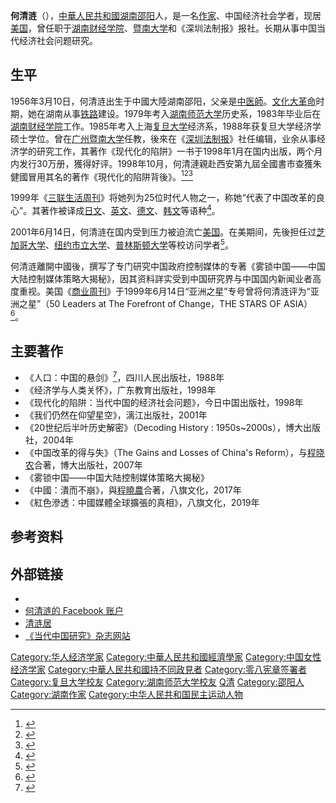 {{Infobox person
| 姓名        = 何清涟<br/> He Qinglian
| image = He Qinglian.jpg
| 出生日期    = {{Birth date and age|1956|3|10}} 
| 出生地      = {{CHNML}}[[湖南|湖南]][[邵阳|邵阳]]
| 国籍        = {{PRC}}
| 籍贯        = [[湖南|湖南]]
| 居住地     = {{CHNML}}(1956年－2001年6月14日)<br/>{{USA}}(2001年6月14日－)
| 教育程度    = [[经济学|经济学]]硕士
| 母校        = [[湖南师范大学|湖南师范大学]]、[[复旦大学|复旦大学]]
| 职业        =作家
| 配偶     = [[程晓农|程晓农]]
| 子女      = 
| 政党        = [[無黨籍|無黨籍]]
| 宗教信仰    = 
| 知名原因       = 
}}
'''何清涟'''（{{bd|1956年|3月10日|catIdx=H何}}），[[中華人民共和國|中華人民共和國]][[湖南|湖南]][[邵阳|邵阳]]人，是一名[[作家|作家]]、中国经济社会学者，现居[[美国|美国]]，曾任职于[[湖南财经学院|湖南财经学院]]、[[暨南大学|暨南大学]]和《深圳法制报》报社。长期从事中国当代经济社会问题研究。

== 生平 ==
1956年3月10日，何清涟出生于中國大陸湖南邵阳，父亲是[[中医|中医師]]。[[文化大革命|文化大革命]]时期，她在湖南从事[[铁路|铁路]]建设。1979年考入[[湖南师范大学|湖南师范大学]]历史系，1983年毕业后在[[湖南财经学院|湖南财经学院]]工作。1985年考入上海[[复旦大学|复旦大学]]经济系，1988年获复旦大学经济学硕士学位。曾在[[广州|广州]][[暨南大学|暨南大学]]任教，後來在《[[深圳法制报|深圳法制报]]》社任编辑，业余从事经济学的研究工作，其著作《现代化的陷阱》一书于1998年1月在国内出版，两个月内发行30万册，獲得好评。1998年10月，何清漣親赴西安第九屆全國書市查獲朱健國冒用其名的著作《現代化的陷阱背後》。<ref>{{cite news | url=https://www.washingtonpost.com/archive/lifestyle/1998/10/20/in-china-the-pitfalls-of-a-bestseller/5e7d8302-992a-4540-96dc-da3cf1de8257/?utm_term=.52575d50d032 | title=''IN CHINA, THE PITFALLS OF A BESTSELLER'' | author=John Pomfret | date=1998-10-20 | newspaper=《[[華盛頓郵報|華盛頓郵報]]》 | language=en | accessdate=2018-10-07 | archive-date=2019-06-06 | archive-url=https://web.archive.org/web/20190606171516/https://www.washingtonpost.com/archive/lifestyle/1998/10/20/in-china-the-pitfalls-of-a-bestseller/5e7d8302-992a-4540-96dc-da3cf1de8257/?utm_term=.52575d50d032 | dead-url=no }}</ref><ref>{{Cite magazine | url=http://heqinglian.net/2001/09/10/%E6%88%91%E4%BB%AC%E4%BB%8D%E7%84%B6%E5%9C%A8%E4%BB%B0%E6%9C%9B%E6%98%9F%E7%A9%BA-%E4%B8%96%E7%BA%AA%E4%B9%8B%E4%BA%A4%E7%9A%84%E5%9B%9E%E6%9C%9B-0-00-00-0-00-0-00-0-0-00-0-53/ | title=魯迅《藥》之新解——人血饅頭的另一種吃法 | magazine=《書屋》雜誌 | date=2001年 | access-date=2018-10-07 | archive-date=2019-07-30 | archive-url=https://web.archive.org/web/20190730192356/http://heqinglian.net/2001/09/10/%E6%88%91%E4%BB%AC%E4%BB%8D%E7%84%B6%E5%9C%A8%E4%BB%B0%E6%9C%9B%E6%98%9F%E7%A9%BA-%E4%B8%96%E7%BA%AA%E4%B9%8B%E4%BA%A4%E7%9A%84%E5%9B%9E%E6%9C%9B-0-00-00-0-00-0-00-0-0-00-0-53/ | dead-url=no }}</ref><ref>{{cite web | url=http://www.xys.org/xys/ebooks/literature/essays/Heqinglian.txt | title=關於朱健國文章所涉事實的幾點說明 | author=何清漣 | accessdate=2018-10-07 | archive-date=2020-06-06 | archive-url=https://web.archive.org/web/20200606055100/http://www.xys.org/xys/ebooks/literature/essays/Heqinglian.txt | dead-url=no }}</ref>

1999年《[[三联生活周刊|三联生活周刊]]》将她列为25位时代人物之一，称她“代表了中国改革的良心”。其著作被译成[[日文|日文]]、[[英文|英文]]、[[德文|德文]]、[[韩文|韩文]]等语种<ref name="賴冠穎012">{{cite web|title=《紅色滲透》（下）：中共影響海外媒體的 4 大方式，與台灣的反擊|url=https://crossing.cw.com.tw/blogTopic.action?id=922&nid=11517|accessdate=2019-10-09|date=2019-03-28|website=換日線|archive-url=https://web.archive.org/web/20191011021701/https://crossing.cw.com.tw/blogTopic.action?id=922&nid=11517|archive-date=2019-10-11|dead-url=no}}</ref>。

2001年6月14日，何清涟在国内受到压力被迫流亡[[美国|美国]]。在美期间，先後担任过[[芝加哥大学|芝加哥大学]]、[[纽约市立大学|纽约市立大学]]、[[普林斯顿大学|普林斯顿大学]]等校访问学者<Ref>
{{cite web|url=https://www.rfa.org/cantonese/features/bookclub/book_media_freedom-20060901.html|title=书林漫步：何清涟谈新作《雾锁中国－中国大陆控制媒体策略大揭密》|date=2006-09-0|website=[[自由亞洲電台|自由亞洲電台]]|accessdate=2018-10-07|archive-date=2019-06-11|archive-url=https://web.archive.org/web/20190611200555/https://www.rfa.org/cantonese/features/bookclub/book_media_freedom-20060901.html|dead-url=no}}
</ref>。

何清涟離開中國後，撰写了专门研究中国政府控制媒体的专著《雾锁中国——中国大陆控制媒体策略大揭秘》，因其资料詳实受到中国研究界与中国国内新闻业者高度重视。美国《[[商业周刊|商业周刊]]》于1999年6月14日“亚洲之星”专号曾将何清涟评为“亚洲之星”（50 Leaders at The Forefront of Change，THE STARS OF ASIA）<ref name="賴冠穎01">{{cite web |title=《紅色滲透》（下）：中共影響海外媒體的 4 大方式，與台灣的反擊 |url=https://crossing.cw.com.tw/blogTopic.action?id=922&nid=11517 |website=換日線 |date=2019-03-28 |accessdate=2019-10-09 |archive-date=2019-10-11 |archive-url=https://web.archive.org/web/20191011021701/https://crossing.cw.com.tw/blogTopic.action?id=922&nid=11517 |dead-url=no }}</ref>。

== 主要著作 ==
*《人口：中国的悬剑》<ref>{{cite web|url=http://www.cocobook.net/news/wentan/17500.htm|title=评选“30年中国最具影响力的300本书”|publisher=书业中国|deadurl=yes|archiveurl=https://web.archive.org/web/20120108025137/http://www.cocobook.net/news/wentan/17500.htm|archivedate=2012-01-08|accessdate=2009-05-20}}</ref>，四川人民出版社，1988年
*《经济学与人类关怀》，广东教育出版社，1998年
*《现代化的陷阱：当代中国的经济社会问题》，今日中国出版社，1998年
*《我们仍然在仰望星空》，漓江出版社，2001年
*《20世纪后半叶历史解密》（Decoding History : 1950s~2000s），博大出版社，2004年
*《中国改革的得与失》（The Gains and Losses of China's Reform），与[[程晓农|程晓农]]合著，博大出版社，2007年
* 《雾锁中国——中国大陆控制媒体策略大揭秘》
* 《中國：潰而不崩》，與[[程曉農|程曉農]]合著，八旗文化，2017年
* 《紅色滲透：中國媒體全球擴張的真相》，八旗文化，2019年

== 参考资料 ==
{{reflist}}

== 外部链接 ==
*{{Twitter|HeQinglian}}
*[https://www.facebook.com/profile.php?id=100002124538677 何清涟的 Facebook 账户]
*[http://heqinglian.net/ 清涟居] {{Wayback|url=http://heqinglian.net/ |date=20201114131327 }}
*[https://www.modernchinastudies.org/ 《当代中国研究》杂志网站] {{Wayback|url=https://www.modernchinastudies.org/ |date=20200901030414 }}

{{Authority control}}
{{DEFAULTSORT:He何}}
[[Category:华人经济学家|Category:华人经济学家]]
[[Category:中華人民共和國經濟學家|Category:中華人民共和國經濟學家]]
[[Category:中国女性经济学家|Category:中国女性经济学家]]
[[Category:中華人民共和國持不同政見者|Category:中華人民共和國持不同政見者]]
[[Category:零八宪章签署者|Category:零八宪章签署者]]
[[Category:复旦大学校友|Category:复旦大学校友]]
[[Category:湖南师范大学校友|Category:湖南师范大学校友]]
[[Category:何姓|Q清]]
[[Category:邵阳人|Category:邵阳人]]
[[Category:湖南作家|Category:湖南作家]]
[[Category:中华人民共和国民主运动人物|Category:中华人民共和国民主运动人物]]